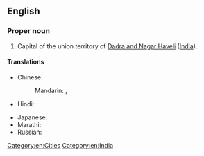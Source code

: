 ==English==
{{wikipedia}}

===Proper noun===
{{en-proper noun}}

# Capital of the union territory of [[Dadra and Nagar Haveli]] ([[India]]).

====Translations====
{{trans-top|capital of Dadra and Nagar Haveli, India}}
* Chinese:
*: Mandarin: {{t|cmn|西瓦薩|sc=Hani}}, {{t|cmn|西瓦萨|tr=Xīwǎsà|sc=Hani}}
* Hindi: {{t|hi|सिलवासा}}
{{trans-mid}}
* Japanese: {{t|ja|スィルヴァーサー|tr=Siruvāsā}}
* Marathi: {{t|mr|सिल्वासा|sc=Deva}}
* Russian: {{t|ru|Силва́сса|f}}
{{trans-bottom}}

[[Category:en:Cities]]
[[Category:en:India]]